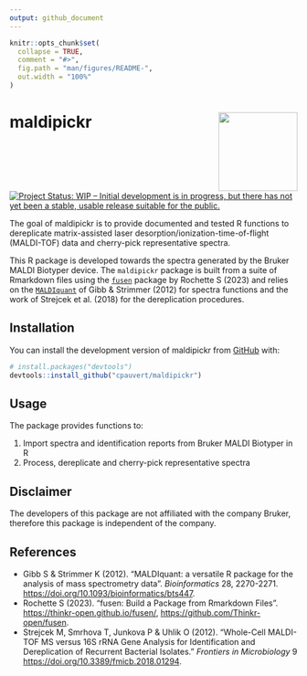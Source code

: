 ```yaml
---
output: github_document
---
```


<!-- README.md is generated from README.Rmd. Please edit that file -->

```r
knitr::opts_chunk$set(
  collapse = TRUE,
  comment = "#>",
  fig.path = "man/figures/README-",
  out.width = "100%"
)
```

# maldipickr <img src="man/figures/logo.png" align="right" height="138" />

<!-- badges: start -->
[![Project Status: WIP – Initial development is in progress, but there has not yet been a stable, usable release suitable for the public.](https://www.repostatus.org/badges/latest/wip.svg)](https://www.repostatus.org/#wip)
<!-- badges: end -->

The goal of maldipickr is to provide documented and tested R functions to dereplicate matrix-assisted laser desorption/ionization-time-of-flight (MALDI-TOF) data and cherry-pick representative spectra. 

This R package is developed towards the spectra generated by the Bruker MALDI Biotyper device. The `maldipickr` package is built from a suite of Rmarkdown files using the [`fusen`](https://thinkr-open.github.io/fusen/) package by Rochette S (2023) and relies on the [`MALDIquant`](https://cran.r-project.org/web/packages/MALDIquant/index.html) of Gibb & Strimmer (2012) for spectra functions and the work of Strejcek et al. (2018) for the dereplication procedures.


## Installation

You can install the development version of maldipickr from [GitHub](https://github.com/) with:

``` r
# install.packages("devtools")
devtools::install_github("cpauvert/maldipickr")
```

## Usage

The package provides functions to:

1. Import spectra and identification reports from Bruker MALDI Biotyper in R
2. Process, dereplicate and cherry-pick representative spectra


## Disclaimer

The developers of this package are not affiliated with the company Bruker, therefore this package is independent of the company.

## References

* Gibb S & Strimmer K (2012). "MALDIquant: a versatile R package for the
  analysis of mass spectrometry data". *Bioinformatics* 28, 2270-2271. <https://doi.org/10.1093/bioinformatics/bts447>.
* Rochette S (2023). "fusen: Build a Package from Rmarkdown Files". <https://thinkr-open.github.io/fusen/>, <https://github.com/Thinkr-open/fusen>.
* Strejcek M, Smrhova T, Junkova P & Uhlik O (2012). “Whole-Cell MALDI-TOF MS versus 16S rRNA Gene Analysis for Identification and Dereplication of Recurrent Bacterial Isolates.” *Frontiers in Microbiology* 9 <https://doi.org/10.3389/fmicb.2018.01294>.
